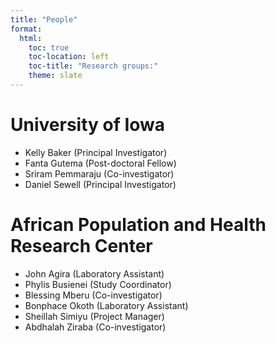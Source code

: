 ```yaml
---
title: "People"
format:
  html:
    toc: true
    toc-location: left
    toc-title: "Research groups:"
    theme: slate
---
```


# University of Iowa

* Kelly Baker (Principal Investigator)
* Fanta Gutema (Post-doctoral Fellow)
* Sriram Pemmaraju (Co-investigator)
* Daniel Sewell (Principal Investigator)

# African Population and Health Research Center

* John Agira (Laboratory Assistant)
* Phylis Busienei (Study Coordinator)
* Blessing Mberu (Co-investigator)
* Bonphace Okoth (Laboratory Assistant)
* Sheillah Simiyu (Project Manager)
* Abdhalah Ziraba (Co-investigator)
